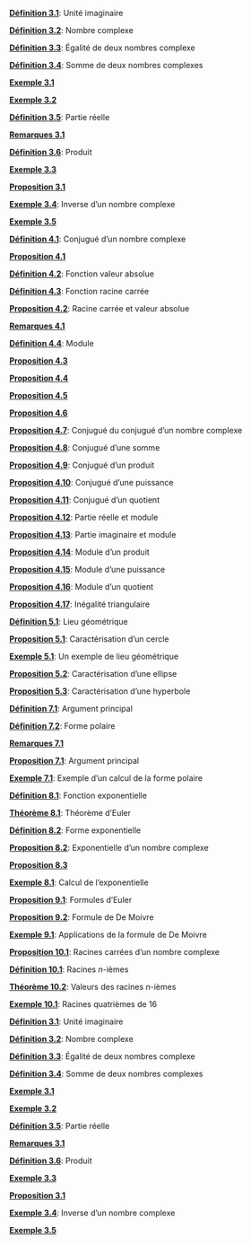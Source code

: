 \providecommand{\Pageref}[1]{\hfill p.\pageref{#1}}
 [**Définition 3.1**](Operations.qmd#unite): Unité imaginaire\Pageref{unite}

 [**Définition 3.2**](Operations.qmd#nbcomplexe): Nombre complexe\Pageref{nbcomplexe}

 [**Définition 3.3**](Operations.qmd#defegalite): Égalité de deux nombres complexe\Pageref{defegalite}

 [**Définition 3.4**](Operations.qmd#sommecomplexe): Somme de deux nombres complexes\Pageref{sommecomplexe}

 [**Exemple 3.1**](Operations.qmd#Ex-3.1)\Pageref{Ex-3.1}

 [**Exemple 3.2**](Operations.qmd#Ex-3.2)\Pageref{Ex-3.2}

 [**Définition 3.5**](Operations.qmd#partiereelle): Partie réelle\Pageref{partiereelle}

 [**Remarques 3.1**](Operations.qmd#Rems-3.1)\Pageref{Rems-3.1}

 [**Définition 3.6**](Operations.qmd#produit): Produit\Pageref{produit}

 [**Exemple 3.3**](Operations.qmd#Ex-3.3)\Pageref{Ex-3.3}

 [**Proposition 3.1**](Operations.qmd#Prop-3.1)\Pageref{Prop-3.1}

 [**Exemple 3.4**](Operations.qmd#exinverse): Inverse d’un nombre complexe\Pageref{exinverse}

 [**Exemple 3.5**](Operations.qmd#Ex-3.5)\Pageref{Ex-3.5}

 [**Définition 4.1**](ModuleConjugue.qmd#def:conjugue): Conjugué d’un nombre complexe\Pageref{def:conjugue}

 [**Proposition 4.1**](ModuleConjugue.qmd#Prop-4.1)\Pageref{Prop-4.1}

 [**Définition 4.2**](ModuleConjugue.qmd#fonction-valeur-absolue): Fonction valeur absolue\Pageref{fonction-valeur-absolue}

 [**Définition 4.3**](ModuleConjugue.qmd#fctracine2): Fonction racine carrée\Pageref{fctracine2}

 [**Proposition 4.2**](ModuleConjugue.qmd#racineabs): Racine carrée et valeur absolue\Pageref{racineabs}

 [**Remarques 4.1**](ModuleConjugue.qmd#Rems-4.1)\Pageref{Rems-4.1}

 [**Définition 4.4**](ModuleConjugue.qmd#module-1): Module\Pageref{module-1}

 [**Proposition 4.3**](ModuleConjugue.qmd#Prop-4.3)\Pageref{Prop-4.3}

 [**Proposition 4.4**](ModuleConjugue.qmd#Prop-4.4)\Pageref{Prop-4.4}

 [**Proposition 4.5**](ModuleConjugue.qmd#Prop-4.5)\Pageref{Prop-4.5}

 [**Proposition 4.6**](ModuleConjugue.qmd#Prop-4.6)\Pageref{Prop-4.6}

 [**Proposition 4.7**](ModuleConjugue.qmd#conjconj): Conjugué du conjugué d’un nombre complexe\Pageref{conjconj}

 [**Proposition 4.8**](ModuleConjugue.qmd#conjsomme): Conjugué d’une somme\Pageref{conjsomme}

 [**Proposition 4.9**](ModuleConjugue.qmd#conjproduit): Conjugué d’un produit\Pageref{conjproduit}

 [**Proposition 4.10**](ModuleConjugue.qmd#conjpuissance): Conjugué d’une puissance\Pageref{conjpuissance}

 [**Proposition 4.11**](ModuleConjugue.qmd#conjquotient): Conjugué d’un quotient\Pageref{conjquotient}

 [**Proposition 4.12**](ModuleConjugue.qmd#reellemodule): Partie réelle et module\Pageref{reellemodule}

 [**Proposition 4.13**](ModuleConjugue.qmd#imaginairemodule): Partie imaginaire et module\Pageref{imaginairemodule}

 [**Proposition 4.14**](ModuleConjugue.qmd#moduleproduit): Module d’un produit\Pageref{moduleproduit}

 [**Proposition 4.15**](ModuleConjugue.qmd#modulepuissance): Module d’une puissance\Pageref{modulepuissance}

 [**Proposition 4.16**](ModuleConjugue.qmd#modulequotient): Module d’un quotient\Pageref{modulequotient}

 [**Proposition 4.17**](ModuleConjugue.qmd#inegalitetriangulaire): Inégalité triangulaire\Pageref{inegalitetriangulaire}

 [**Définition 5.1**](Lieux.qmd#lieu-géométrique): Lieu géométrique\Pageref{lieu-géométrique}

 [**Proposition 5.1**](Lieux.qmd#cerclecomplexe): Caractérisation d’un cercle\Pageref{cerclecomplexe}

 [**Exemple 5.1**](Lieux.qmd#exlieu): Un exemple de lieu géométrique\Pageref{exlieu}

 [**Proposition 5.2**](Lieux.qmd#ellipse): Caractérisation d’une ellipse\Pageref{ellipse}

 [**Proposition 5.3**](Lieux.qmd#hyperbole): Caractérisation d’une hyperbole\Pageref{hyperbole}

 [**Définition 7.1**](polaire.qmd#dargprinc): Argument principal\Pageref{dargprinc}

 [**Définition 7.2**](polaire.qmd#formepolaire): Forme polaire\Pageref{formepolaire}

 [**Remarques 7.1**](polaire.qmd#Rems-7.1)\Pageref{Rems-7.1}

 [**Proposition 7.1**](polaire.qmd#argprincprop): Argument principal\Pageref{argprincprop}

 [**Exemple 7.1**](polaire.qmd#expolaire): Exemple d’un calcul de la forme polaire\Pageref{expolaire}

 [**Définition 8.1**](exponentielle.qmd#fctexpo): Fonction exponentielle\Pageref{fctexpo}

 [**Théorème 8.1**](exponentielle.qmd#thmEuler): Théorème d’Euler\Pageref{thmEuler}

 [**Définition 8.2**](exponentielle.qmd#formeexpo): Forme exponentielle\Pageref{formeexpo}

 [**Proposition 8.2**](exponentielle.qmd#propexpo): Exponentielle d’un nombre complexe\Pageref{propexpo}

 [**Proposition 8.3**](exponentielle.qmd#Prop-8.3)\Pageref{Prop-8.3}

 [**Exemple 8.1**](exponentielle.qmd#exexpo): Calcul de l’exponentielle\Pageref{exexpo}

 [**Proposition 9.1**](demoivre.qmd#eulerf): Formules d’Euler\Pageref{eulerf}

 [**Proposition 9.2**](demoivre.qmd#DeMoivre): Formule de De Moivre\Pageref{DeMoivre}

 [**Exemple 9.1**](demoivre.qmd#exDeMoivre): Applications de la formule de De Moivre\Pageref{exDeMoivre}

 [**Proposition 10.1**](racinesnieme.qmd#racine2complexe): Racines carrées d’un nombre complexe\Pageref{racine2complexe}

 [**Définition 10.1**](racinesnieme.qmd#nieme): Racines $n$-ièmes\Pageref{nieme}

 [**Théorème 10.2**](racinesnieme.qmd#thmniemes): Valeurs des racines $n$-ièmes\Pageref{thmniemes}

 [**Exemple 10.1**](racinesnieme.qmd#racines-quatrièmes-de-16): Racines quatrièmes de $16$\Pageref{racines-quatrièmes-de-16}

 [**Définition 3.1**](Operations.qmd#unite): Unité imaginaire\Pageref{unite}

 [**Définition 3.2**](Operations.qmd#nbcomplexe): Nombre complexe\Pageref{nbcomplexe}

 [**Définition 3.3**](Operations.qmd#defegalite): Égalité de deux nombres complexe\Pageref{defegalite}

 [**Définition 3.4**](Operations.qmd#sommecomplexe): Somme de deux nombres complexes\Pageref{sommecomplexe}

 [**Exemple 3.1**](Operations.qmd#Ex-3.1)\Pageref{Ex-3.1}

 [**Exemple 3.2**](Operations.qmd#Ex-3.2)\Pageref{Ex-3.2}

 [**Définition 3.5**](Operations.qmd#partiereelle): Partie réelle\Pageref{partiereelle}

 [**Remarques 3.1**](Operations.qmd#Rems-3.1)\Pageref{Rems-3.1}

 [**Définition 3.6**](Operations.qmd#produit): Produit\Pageref{produit}

 [**Exemple 3.3**](Operations.qmd#Ex-3.3)\Pageref{Ex-3.3}

 [**Proposition 3.1**](Operations.qmd#Prop-3.1)\Pageref{Prop-3.1}

 [**Exemple 3.4**](Operations.qmd#exinverse): Inverse d’un nombre complexe\Pageref{exinverse}

 [**Exemple 3.5**](Operations.qmd#Ex-3.5)\Pageref{Ex-3.5}

